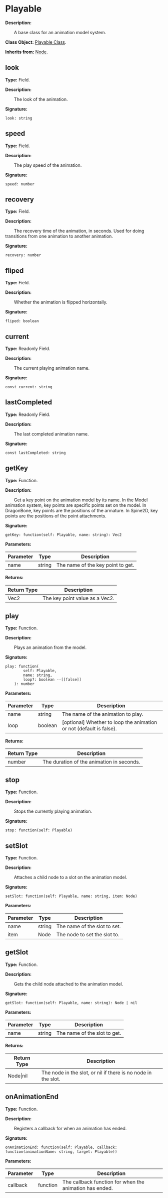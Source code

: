 
# Playable

**Description:**

&emsp;&emsp;A base class for an animation model system.

**Class Object:** [Playable Class](/docs/api/Class%20Object/Playable).

**Inherits from:** [Node](/docs/api/Class/Node).

## look

**Type:** Field.

**Description:**

&emsp;&emsp;The look of the animation.

**Signature:**
```tl
look: string
```

## speed

**Type:** Field.

**Description:**

&emsp;&emsp;The play speed of the animation.

**Signature:**
```tl
speed: number
```

## recovery

**Type:** Field.

**Description:**

&emsp;&emsp;The recovery time of the animation, in seconds.
Used for doing transitions from one animation to another animation.

**Signature:**
```tl
recovery: number
```

## fliped

**Type:** Field.

**Description:**

&emsp;&emsp;Whether the animation is flipped horizontally.

**Signature:**
```tl
fliped: boolean
```

## current

**Type:** Readonly Field.

**Description:**

&emsp;&emsp;The current playing animation name.

**Signature:**
```tl
const current: string
```

## lastCompleted

**Type:** Readonly Field.

**Description:**

&emsp;&emsp;The last completed animation name.

**Signature:**
```tl
const lastCompleted: string
```

## getKey

**Type:** Function.

**Description:**

&emsp;&emsp;Get a key point on the animation model by its name.
In the Model animation system, key points are specific points set on the model. In DragonBone, key points are the positions of the armature. In Spine2D, key points are the positions of the point attachments.

**Signature:**
```tl
getKey: function(self: Playable, name: string): Vec2
```

**Parameters:**

| Parameter | Type | Description |
| --- | --- | --- |
| name | string | The name of the key point to get. |

**Returns:**

| Return Type | Description |
| --- | --- |
| Vec2 | The key point value as a Vec2. |

## play

**Type:** Function.

**Description:**

&emsp;&emsp;Plays an animation from the model.

**Signature:**
```tl
play: function(
		self: Playable,
		name: string,
		loop?: boolean --[[false]]
	): number
```

**Parameters:**

| Parameter | Type | Description |
| --- | --- | --- |
| name | string | The name of the animation to play. |
| loop | boolean | [optional] Whether to loop the animation or not (default is false). |

**Returns:**

| Return Type | Description |
| --- | --- |
| number | The duration of the animation in seconds. |

## stop

**Type:** Function.

**Description:**

&emsp;&emsp;Stops the currently playing animation.

**Signature:**
```tl
stop: function(self: Playable)
```

## setSlot

**Type:** Function.

**Description:**

&emsp;&emsp;Attaches a child node to a slot on the animation model.

**Signature:**
```tl
setSlot: function(self: Playable, name: string, item: Node)
```

**Parameters:**

| Parameter | Type | Description |
| --- | --- | --- |
| name | string | The name of the slot to set. |
| item | Node | The node to set the slot to. |

## getSlot

**Type:** Function.

**Description:**

&emsp;&emsp;Gets the child node attached to the animation model.

**Signature:**
```tl
getSlot: function(self: Playable, name: string): Node | nil
```

**Parameters:**

| Parameter | Type | Description |
| --- | --- | --- |
| name | string | The name of the slot to get. |

**Returns:**

| Return Type | Description |
| --- | --- |
| Node\|nil | The node in the slot, or nil if there is no node in the slot. |

## onAnimationEnd

**Type:** Function.

**Description:**

&emsp;&emsp;Registers a callback for when an animation has ended.

**Signature:**
```tl
onAnimationEnd: function(self: Playable, callback: function(animationName: string, target: Playable))
```

**Parameters:**

| Parameter | Type | Description |
| --- | --- | --- |
| callback | function | The callback function for when the animation has ended. |